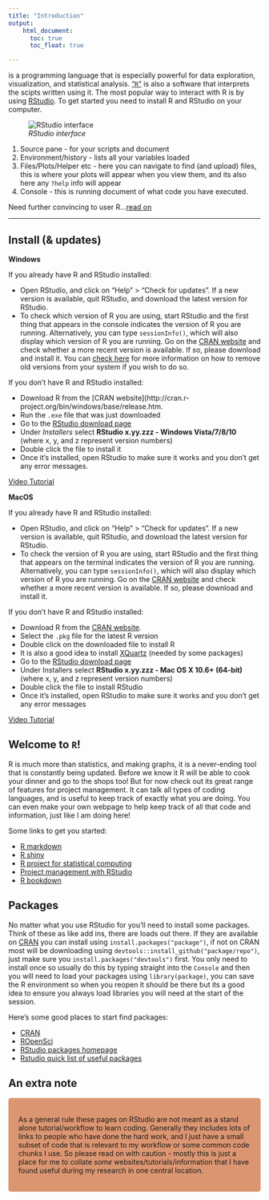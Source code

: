 ```yaml
---
title: "Introduction"
output:
    html_document:
      toc: true
      toc_float: true

---
```


<i class="fab fa-r-project"></i> is a programming language that is especially powerful for data exploration, visualization, and statistical analysis. ["`R`"](http://www.r-project.org/) is also a software that interprets the scipts written using it. The most popular way to interact with R is by using [RStudio](http://www.rstudio.com/). To get started you need to install R and RStudio on your computer.



![*RStudio interface*](images/rstudio.png)

1. Source pane - for your scripts and document
2. Environment/history - lists all your variables loaded
3. Files/Plots/Helper etc - here you can navigate to find (and upload) files, this is where your plots will appear when you view them, and its also here any `?help` info will appear
4. Console - this is running document of what code you have executed.

Need further convincing to user R...[read on](https://datacarpentry.org/R-ecology-lesson/00-before-we-start.html)

***

## Install (& updates)

**Windows**

If you already have R and RStudio installed:

* Open RStudio, and click on “Help” > “Check for updates”. If a new version is available, quit RStudio, and download the latest version for RStudio.
* To check which version of R you are using, start RStudio and the first thing that appears in the console indicates the version of R you are running. Alternatively, you can type `sessionInfo()`, which will also display which version of R you are running. Go on the [CRAN website](https://cran.r-project.org/bin/windows/base/) and check whether a more recent version is available. If so, please download and install it. You can [check here](https://cran.r-project.org/bin/windows/base/rw-FAQ.html#How-do-I-UNinstall-R_003f) for more information on how to remove old versions from your system if you wish to do so.

If you don’t have R and RStudio installed:

* Download R from the [CRAN website](http://cran.r-project.org/bin/windows/base/release.htm.
* Run the `.exe` file that was just downloaded
* Go to the [RStudio download page](https://www.rstudio.com/products/rstudio/download/#download)
* Under *Installers* select **RStudio x.yy.zzz - Windows Vista/7/8/10** (where x, y, and z represent version numbers)
* Double click the file to install it
* Once it’s installed, open RStudio to make sure it works and you don’t get any error messages.

[Video Tutorial](https://www.youtube.com/watch?v=q0PjTAylwoU)

**MacOS**

If you already have R and RStudio installed:

* Open RStudio, and click on “Help” > “Check for updates”. If a new version is available, quit RStudio, and download the latest version for RStudio.
* To check the version of R you are using, start RStudio and the first thing that appears on the terminal indicates the version of R you are running. Alternatively, you can type `sessionInfo()`, which will also display which version of R you are running. Go on the [CRAN website](https://cran.r-project.org/bin/macosx/) and check whether a more recent version is available. If so, please download and install it.

If you don’t have R and RStudio installed:

* Download R from the [CRAN website](http://cran.r-project.org/bin/macosx/).
* Select the `.pkg` file for the latest R version
* Double click on the downloaded file to install R
* It is also a good idea to install [XQuartz](https://www.xquartz.org/) (needed by some packages)
* Go to the [RStudio download page](https://www.rstudio.com/products/rstudio/download/#download)
* Under Installers select **RStudio x.yy.zzz - Mac OS X 10.6+ (64-bit)** (where x, y, and z represent version numbers)
* Double click the file to install RStudio
* Once it’s installed, open RStudio to make sure it works and you don’t get any error messages

[Video Tutorial](https://www.youtube.com/watch?v=5-ly3kyxwEg)

## Welcome to `R`!

R is much more than statistics, and making graphs, it is a never-ending tool that is constantly being updated. Before we know it R will be able to cook your dinner and go to the shops too! But for now check out its great range of features for project management. It can talk all types of coding languages, and is useful to keep track of exactly what you are doing. You can even make your own webpage to help keep track of all that code and information, just like I am doing here!

<i class="fas fa-link"></i> Some links to get you started:

- [R markdown](https://rmarkdown.rstudio.com/lesson-1.html)
- [R shiny](https://shiny.rstudio.com/)
- [R project for statistical computing](https://www.r-project.org/)
- [Project management with RStudio](https://swcarpentry.github.io/r-novice-gapminder/02-project-intro/)
- [R bookdown](https://bookdown.org/)

## Packages

No matter what you use RStudio for you'll need to install some packages. Think of these as like add ins, there are loads out there. If they are available on [CRAN](https://cran.r-project.org/web/packages/available_packages_by_name.html) you can install using `install.packages("package")`, if not on CRAN most will be downloading using `devtools::install_github("package/repo")`, just make sure you `install.packages("devtools")` first. You only need to install once so usually do this by typing straight into the `Console` and then you will need to load your packages using `library(package)`, you can save the R environment so when you reopen it should be there but its a good idea to ensure you always load libraries you will need at the start of the session.

Here's some good places to start find packages:

* [CRAN](https://cran.r-project.org/web/packages/available_packages_by_name.html)
* [ROpenSci](https://ropensci.org/packages/)
* [RStudio packages homepage](https://rstudio.com/products/rpackages/)
* [Rstudio quick list of useful packages](https://support.rstudio.com/hc/en-us/articles/201057987-Quick-list-of-useful-R-packages)


## An extra note

<style>
div.blue { background-color:#db9671; border-radius: 5px; padding: 20px;}
</style>
<div class = "blue">

As a general rule these pages on RStudio are not meant as a stand alone tutorial/workflow to learn coding.
Generally they includes lots of links to people who have done the hard work, and I just have a small subset of code that is relevant to my workflow or some common code chunks I use.
So please read on with caution - mostly this is just a place for me to collate *some* websites/tutorials/information that I have found useful during my research in one central location.
</div>
